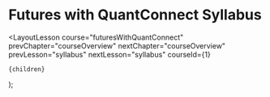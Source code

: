 
# Futures with QuantConnect Syllabus

  <LayoutLesson
    course="futuresWithQuantConnect"
    prevChapter="courseOverview"
    nextChapter="courseOverview"
    prevLesson="syllabus"
    nextLesson="syllabus"
    courseId={1}
  >
    {children}
  </LayoutLesson>
);
